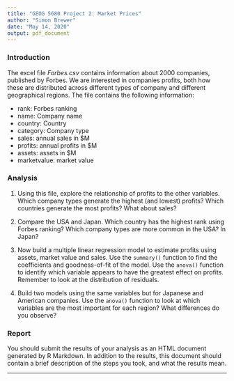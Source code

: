 ```yaml
---
title: "GEOG 5680 Project 2: Market Prices"
author: "Simon Brewer"
date: "May 14, 2020"
output: pdf_document
---
```


### Introduction
The excel file *Forbes.csv* contains information about 2000 companies, published by Forbes. We are interested in companies profits, both how these are distributed across different types of company and different geographical regions. The file contains the following information:

- rank: Forbes ranking
- name: Company name
- country: Country
- category: Company type
- sales: annual sales in $M
- profits: annual profits in $M
- assets: assets in $M
- marketvalue: market value

### Analysis
1. Using this file, explore the relationship of profits to the other variables. Which company types generate the highest (and lowest) profits? Which countries generate the most profits? What about sales?

2. Compare the USA and Japan. Which country has the highest rank using Forbes ranking? Which company types are more common in the USA? In Japan?

3. Now build a multiple linear regression model to estimate profits using assets, market value and sales. Use the `summary()` function to find the coefficients and goodness-of-fit of the model. Use the `anova()` function to identify which variable appears to have the greatest effect on profits. Remember to look at the distribution of residuals. 

4. Build two models using the same variables but for Japanese and American companies. Use the `anova()` function to look at which variables are the most important for each region? What differences do you observe?

### Report
You should submit the results of your analysis as an HTML document generated by R Markdown. In addition to the results, this document should contain a brief description of the steps you took, and what the results mean. 

---